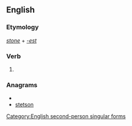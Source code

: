 ==English==

===Etymology===
''[[stone]]'' + ''[[-est]]''

===Verb===
{{infl|en|verb form}}

# {{archaic}} {{form of|Second-person singular simple present form|stone}}

===Anagrams===
* {{alphagram|enosstt}}
* [[stetson#English|stetson]]

[[Category:English second-person singular forms]]